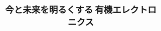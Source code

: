 ﻿---
title: "今と未来を明るくする 有機エレクトロニクス"
category: "物質理工学院"
vol: "79"
interviewee: "森 健彦"
url: ""
tags: []
pdf: "79-2-mori.pdf"
career: ""
preface: "森研究室では有機エレクトロニクスの研究を行なっている。有機エレクトロニクスとは有機半導体をベー スとした電子工学のことであり、近年とても注目されている分野の一つである。本稿ではその中でも代表 的な有機半導体と、あわせて有機超伝導に注目して紹介する。また、森研究室ではどのようなアプローチ で研究に取り組んでいるかということについても触れていく。"
---
